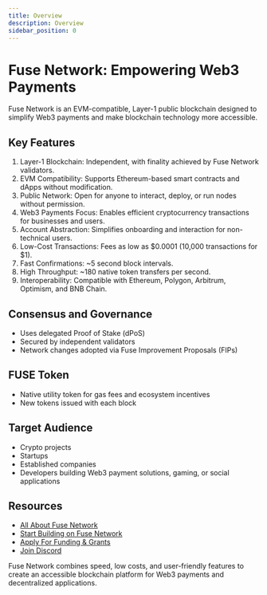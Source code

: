 ```yaml
---
title: Overview
description: Overview
sidebar_position: 0
---
```


# Fuse Network: Empowering Web3 Payments

Fuse Network is an EVM-compatible, Layer-1 public blockchain designed to simplify Web3 payments and make blockchain technology more accessible.

## Key Features

1. Layer-1 Blockchain: Independent, with finality achieved by Fuse Network validators.
2. EVM Compatibility: Supports Ethereum-based smart contracts and dApps without modification.
3. Public Network: Open for anyone to interact, deploy, or run nodes without permission.
4. Web3 Payments Focus: Enables efficient cryptocurrency transactions for businesses and users.
5. Account Abstraction: Simplifies onboarding and interaction for non-technical users.
6. Low-Cost Transactions: Fees as low as $0.0001 (10,000 transactions for $1).
7. Fast Confirmations: ~5 second block intervals.
8. High Throughput: ~180 native token transfers per second.
9. Interoperability: Compatible with Ethereum, Polygon, Arbitrum, Optimism, and BNB Chain.

## Consensus and Governance

- Uses delegated Proof of Stake (dPoS)
- Secured by independent validators
- Network changes adopted via Fuse Improvement Proposals (FIPs)

## FUSE Token

- Native utility token for gas fees and ecosystem incentives
- New tokens issued with each block

## Target Audience

- Crypto projects
- Startups
- Established companies
- Developers building Web3 payment solutions, gaming, or social applications

## Resources

- [All About Fuse Network](https://docs.fuse.io/docs/basics/intro-to-fuse)
- [Start Building on Fuse Network](https://docs.fuse.io/docs/developers/getting-started)
- [Apply For Funding & Grants](https://docs.fuse.io/docs/basics/fuse-ecosystem-fund)
- [Join Discord](https://discord.com/invite/jpPMeSZ)

Fuse Network combines speed, low costs, and user-friendly features to create an accessible blockchain platform for Web3 payments and decentralized applications.
